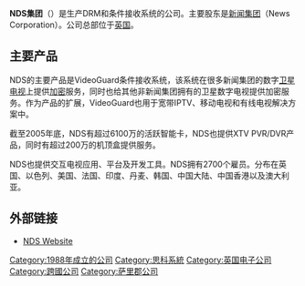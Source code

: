 {{Infobox_Company 
| company_name    = NDS Group
| company_logo    = 
| company_type    = [[上市公司|上市公司]]（{{Nasdaq|NNDS}}）
| slogan  = ''Securing and enabling content anywhere, anytime on any device''
| foundation      = 1989年
| location        = {{flagicon|UK}} 
| products        =  多媒体
| homepage        = [http://www.nds.com/ www.nds.com]
}}

'''NDS集团'''（{{Nasdaq|NNDS}}）是生产DRM和条件接收系统的公司。主要股东是[[新闻集团|新闻集团]]（News Corporation）。公司总部位于[[英国|英国]]。

== 主要产品 ==
NDS的主要产品是VideoGuard条件接收系统，该系统在很多新闻集团的数字[[卫星电视|卫星电视]]上提供[[加密|加密]]服务，同时也给其他非新闻集团拥有的卫星数字电视提供加密服务。作为产品的扩展，VideoGuard也用于宽带IPTV、移动电视和有线电视解决方案中。

截至2005年底，NDS有超过6100万的活跃智能卡，NDS也提供XTV PVR/DVR产品，同时有超过200万的机顶盒提供服务。

NDS也提供交互电视应用、平台及开发工具。NDS拥有2700个雇员。分布在英国、以色列、美国、法国、印度、丹麦、韩国、中国大陆、中国香港以及澳大利亚。

== 外部链接 ==
* [http://www.nds.com/ NDS Website]{{Wayback|url=http://www.nds.com/ |date=20070125004255 }}

{{廣播加密}}

[[Category:1988年成立的公司|Category:1988年成立的公司]]
[[Category:思科系統|Category:思科系統]]
[[Category:英国电子公司|Category:英国电子公司]]
[[Category:跨國公司|Category:跨國公司]]
[[Category:萨里郡公司|Category:萨里郡公司]]